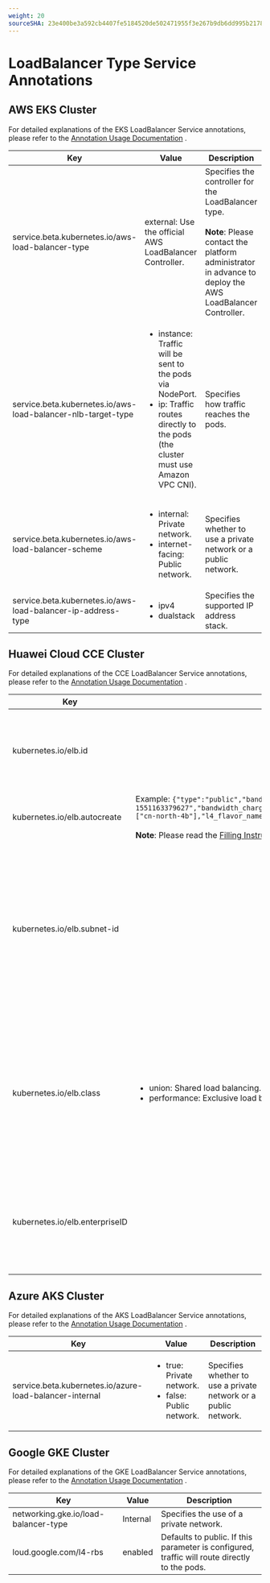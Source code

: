 ```yaml
---
weight: 20
sourceSHA: 23e400be3a592cb4407fe5184520de502471955f3e267b9db6dd995b21780d93
---
```


# LoadBalancer Type Service Annotations

## AWS EKS Cluster

For detailed explanations of the EKS LoadBalancer Service annotations, please refer to the [Annotation Usage Documentation](https://kubernetes-sigs.github.io/aws-load-balancer-controller/v2.5/guide/service/annotations/) .

| Key                                                          | Value                                                                                         | Description                                                                                            |
| ------------------------------------------------------------ | --------------------------------------------------------------------------------------------- | ----------------------------------------------------------------------------------------------------- |
| service.beta.kubernetes.io/aws-load-balancer-type            | external: Use the official AWS LoadBalancer Controller.                                       | Specifies the controller for the LoadBalancer type.<br /><br /><b>Note</b>: Please contact the platform administrator in advance to deploy the AWS LoadBalancer Controller. |
| service.beta.kubernetes.io/aws-load-balancer-nlb-target-type | <ul><li>instance: Traffic will be sent to the pods via NodePort.</li><li>ip: Traffic routes directly to the pods (the cluster must use Amazon VPC CNI).</li></ul> | Specifies how traffic reaches the pods.                                                    |
| service.beta.kubernetes.io/aws-load-balancer-scheme          | <ul><li>internal: Private network.</li><li>internet-facing: Public network.</li></ul>        | Specifies whether to use a private network or a public network.                                       |
| service.beta.kubernetes.io/aws-load-balancer-ip-address-type | <ul><li>ipv4</li><li>dualstack</li></ul>                                                     | Specifies the supported IP address stack.                                                               |

## Huawei Cloud CCE Cluster

For detailed explanations of the CCE LoadBalancer Service annotations, please refer to the [Annotation Usage Documentation](https://support.huaweicloud.com/intl/zh-cn/usermanual-cce/cce_10_0385.html) .

| Key                            | Value                                                                                                                                                                                                                                                                                                                                                                                 | Description                                                                                                                             |
| ------------------------------ | ------------------------------------------------------------------------------------------------------------------------------------------------------------------------------------------------------------------------------------------------------------------------------------------------------------------------------------------------------------------------------------- | ------------------------------------------------------------------------------------------------------------------------------------ |
| kubernetes.io/elb.id           |                                                                                                                                                                                                                                                                                                                                                                                       | Fill in the ID of the cloud load balancer, must use an existing cloud load balancer.                                                        |
| kubernetes.io/elb.autocreate   | Example: `{"type":"public","bandwidth_name":"cce-bandwidth-1551163379627","bandwidth_chargemode":"bandwidth","bandwidth_size":5,"bandwidth_sharetype":"PER","eip_type":"5_bgp","available_zone":["cn-north-4b"],"l4_flavor_name":"L4_flavor.elb.s1.small"}`<br /><br /><b>Note</b>: Please read the [Filling Instructions](https://support.huaweicloud.com/intl/zh-cn/usermanual-cce/cce_10_0385.html#section8) first and adjust the example parameters as needed. | New cloud load balancer to be created.                                                                                                      |
| kubernetes.io/elb.subnet-id    |                                                                                                                                                                                                                                                                                                                                                                                       | The ID of the subnet where the cluster is located. When the Kubernetes version is 1.11.7-r0 or lower, this field must be filled when creating a new cloud load balancer. |
| kubernetes.io/elb.class        | <ul><li>union: Shared load balancing.</li><li>performance: Exclusive load balancing, only supported in Kubernetes version 1.17 and above.</li></ul>                                                                                                                                                    | Specifies the type of the new cloud load balancer to be created, please refer to [Differences Between Exclusive and Shared Elastic Load Balancing](https://support.huaweicloud.com/intl/zh-cn/productdesc-elb/elb_pro_0004.html). |
| kubernetes.io/elb.enterpriseID |                                                                                                                                                                                                                                                                                                                                                                                       | Specifies the enterprise project to which the newly created cloud load balancer belongs.                                                  |

## Azure AKS Cluster

For detailed explanations of the AKS LoadBalancer Service annotations, please refer to the [Annotation Usage Documentation](https://cloud-provider-azure.sigs.k8s.io/topics/loadbalancer/#loadbalancer-annotations) .

| Key                                                     | Value                                        | Description         |
| ------------------------------------------------------- | -------------------------------------------- | ------------------- |
| service.beta.kubernetes.io/azure-load-balancer-internal | <ul><li>true: Private network.</li><li>false: Public network.</li></ul> | Specifies whether to use a private network or a public network.  |

## Google GKE Cluster

For detailed explanations of the GKE LoadBalancer Service annotations, please refer to the [Annotation Usage Documentation](https://cloud.google.com/kubernetes-engine/docs/concepts/service-load-balancer-parameters?hl=zh-cn) .

| Key                                  | Value    | Description               |
| ------------------------------------ | -------- | ------------------------- |
| networking.gke.io/load-balancer-type | Internal | Specifies the use of a private network.         |
| loud.google.com/l4-rbs               | enabled  | Defaults to public. If this parameter is configured, traffic will route directly to the pods. |
